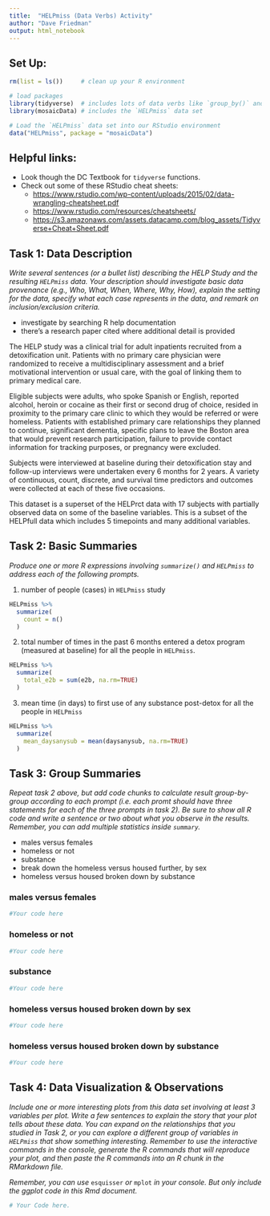 ```yaml
---
title:  "HELPmiss (Data Verbs) Activity"
author: "Dave Friedman"
output: html_notebook
---
```


## Set Up:

```r
rm(list = ls())     # clean up your R environment

# load packages
library(tidyverse)  # includes lots of data verbs like `group_by()` and `summarise()`
library(mosaicData) # includes the `HELPmiss` data set 

# Load the `HELPmiss` data set into our RStudio environment
data("HELPmiss", package = "mosaicData")
```

## Helpful links: 

- Look though the DC Textbook for `tidyverse` functions. 
- Check out some of these RStudio cheat sheets:
  - <https://www.rstudio.com/wp-content/uploads/2015/02/data-wrangling-cheatsheet.pdf> 
  - <https://www.rstudio.com/resources/cheatsheets/>
  - <https://s3.amazonaws.com/assets.datacamp.com/blog_assets/Tidyverse+Cheat+Sheet.pdf>

## Task 1: Data Description

*Write several sentences (or a bullet list) describing the HELP Study and the resulting `HELPmiss` data.  Your description should investigate basic data provenance (e.g., Who, What, When, Where, Why, How), explain the setting for the data, specify what each case represents in the data, and remark on inclusion/exclusion criteria.* 

- investigate by searching R help documentation
- there's a research paper cited where additional detail is provided

The HELP study was a clinical trial for adult inpatients recruited
from a detoxification unit.  Patients with no primary care
physician were randomized to receive a multidisciplinary
assessment and a brief motivational intervention or usual care,
with the goal of linking them to primary medical care.

Eligible subjects were adults, who spoke Spanish or English,
reported alcohol, heroin or cocaine as their first or second drug
of choice, resided in proximity to the primary care clinic to
which they would be referred or were homeless. Patients with
established primary care relationships they planned to continue,
significant dementia, specific plans to leave the Boston area that
would prevent research participation, failure to provide contact
information for tracking purposes, or pregnancy were excluded.

Subjects were interviewed at baseline during their detoxification
stay and follow-up interviews were undertaken every 6 months for 2
years.  A variety of continuous, count, discrete, and survival
time predictors and outcomes were collected at each of these five
occasions.

This dataset is a superset of the HELPrct data with 17 subjects
with partially observed data on some of the baseline variables.
This is a subset of the HELPfull data which includes 5 timepoints
and many additional variables.

## Task 2: Basic Summaries 

*Produce one or more R expressions involving `summarize()` and `HELPmiss` to address each of the following prompts.*

1. number of people (cases) in `HELPmiss` study

```r
HELPmiss %>%
  summarize(
    count = n()
  )
```

2. total number of times in the past 6 months entered a detox program (measured at baseline) for all the people in `HELPmiss`. 

```r
HELPmiss %>%
  summarize(
    total_e2b = sum(e2b, na.rm=TRUE)
  )
```

3. mean time (in days) to first use of any substance post-detox for all the people in `HELPmiss`

```r
HELPmiss %>%
  summarize(
    mean_daysanysub = mean(daysanysub, na.rm=TRUE)
  )
```

## Task 3: Group Summaries  

*Repeat task 2 above, but add code chunks to calculate result group-by-group according to each prompt (i.e. each promt should have three statements for each of the three prompts in task 2).  Be sure to show all R code and write a sentence or two about what you observe in the results. Remember, you can add multiple statistics inside `summary`.* 

- males versus females
- homeless or not
- substance
- break down the homeless versus housed further, by sex
- homeless versus housed broken down by substance

### males versus females
```r
#Your code here

```

### homeless or not
```r
#Your code here

```


### substance
```r
#Your code here

```

### homeless versus housed broken down by sex
```r
#Your code here

```

### homeless versus housed broken down by substance
```r
#Your code here

```



## Task 4: Data Visualization & Observations

*Include one or more interesting plots from this data set involving at least 3 variables per plot. Write a few sentences to explain the story that your plot tells about these data.  You can expand on the relationships that you studied in Task 2, or you can explore a different group of variables in `HELPmiss` that show something interesting. Remember to use the interactive commands in the console, generate the R commands that will reproduce your plot, and then paste the R commands into an R chunk in the RMarkdown file.*  

*Remember, you can use* `esquisser` *or* `mplot` *in your console. But only include the ggplot code in this Rmd document.*


```r
# Your Code here.

```



